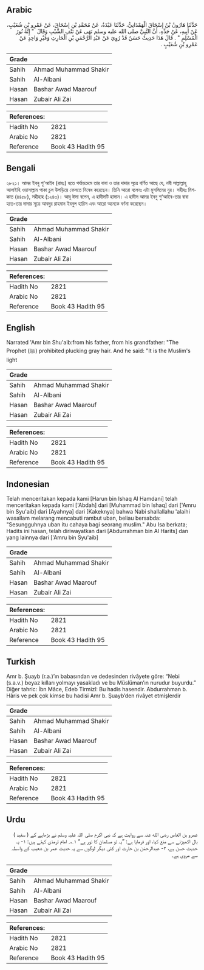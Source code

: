 ## Arabic


<div dir="rtl" lang="ar" style={{fontSize:'larger',backgroundColor:'#f8f9fa',padding:20}}>
حَدَّثَنَا هَارُونُ بْنُ إِسْحَاقَ الْهَمْدَانِيُّ، حَدَّثَنَا عَبْدَةُ، عَنْ مُحَمَّدِ بْنِ إِسْحَاقَ، عَنْ عَمْرِو بْنِ شُعَيْبٍ، عَنْ أَبِيهِ، عَنْ جَدِّهِ، أَنَّ النَّبِيَّ صلى الله عليه وسلم نَهَى عَنْ نَتْفِ الشَّيْبِ وَقَالَ ‏ "‏ إِنَّهُ نُورُ الْمُسْلِمِ ‏"‏ ‏.‏ قَالَ هَذَا حَدِيثٌ حَسَنٌ قَدْ رُوِيَ عَنْ عَبْدِ الرَّحْمَنِ بْنِ الْحَارِثِ وَغَيْرِ وَاحِدٍ عَنْ عَمْرِو بْنِ شُعَيْبٍ ‏.‏
</div>
<div style={{backgroundColor:'#f8f9fa',padding:20, marginBottom: 10}}><table> <thead> <tr> <th>Grade</th> <th></th> </tr> </thead> <tbody> <tr><td>Sahih</td><td>Ahmad Muhammad Shakir</td></tr><tr><td>Sahih</td><td>Al-Albani</td></tr><tr><td>Hasan</td><td>Bashar Awad Maarouf</td></tr><tr><td>Hasan</td><td>Zubair Ali Zai</td></tr></tbody></table><table> <thead> <tr> <th>References:</th> <th></th> </tr> </thead> <tbody><tr><td>Hadith No</td><td>2821</td></tr><tr><td>Arabic No</td><td>2821</td></tr><tr><td>Reference</td><td>Book 43 Hadith 95</td></tr></tbody></table></div>

## Bengali


<div dir="ltr" lang="bn" style={{fontSize:'larger',backgroundColor:'#f8f9fa',padding:20}}>
২৮২১। আমর ইবনু শু'আইব (রাহঃ) হতে পর্যায়ক্রমে তার বাবা ও তার দাদার সূত্রে বর্ণিত আছে যে, নবী সাল্লাল্লাহু আলাইহি ওয়াসাল্লাম পাকা চুল উপড়িয়ে ফেলতে নিষেধ করেছেন। তিনি আরো বলেনঃ এটা মুসলিমের নুর। সহীহঃ মিশকাত (৪৪৫৮), সহীহাহ (১২৪৩)। আবূ ঈসা বলেন, এ হাদীসটি হাসান। এ হাদীস আমর ইবনু শু'আইব-তার বাবা হতে-তার দাদার সূত্রে আবদুর রাহমান ইবনুল হারিস এবং আরো অনেকে বর্ণনা করেছেন।
</div>
<div style={{backgroundColor:'#f8f9fa',padding:20, marginBottom: 10}}><table> <thead> <tr> <th>Grade</th> <th></th> </tr> </thead> <tbody> <tr><td>Sahih</td><td>Ahmad Muhammad Shakir</td></tr><tr><td>Sahih</td><td>Al-Albani</td></tr><tr><td>Hasan</td><td>Bashar Awad Maarouf</td></tr><tr><td>Hasan</td><td>Zubair Ali Zai</td></tr></tbody></table><table> <thead> <tr> <th>References:</th> <th></th> </tr> </thead> <tbody><tr><td>Hadith No</td><td>2821</td></tr><tr><td>Arabic No</td><td>2821</td></tr><tr><td>Reference</td><td>Book 43 Hadith 95</td></tr></tbody></table></div>

## English


<div dir="ltr" lang="en" style={{fontSize:'larger',backgroundColor:'#f8f9fa',padding:20}}>
Narrated 'Amr bin Shu'aib:from his father, from his grandfather: "The Prophet (ﷺ) prohibited plucking gray hair. And he said: "It is the Muslim's light
</div>
<div style={{backgroundColor:'#f8f9fa',padding:20, marginBottom: 10}}><table> <thead> <tr> <th>Grade</th> <th></th> </tr> </thead> <tbody> <tr><td>Sahih</td><td>Ahmad Muhammad Shakir</td></tr><tr><td>Sahih</td><td>Al-Albani</td></tr><tr><td>Hasan</td><td>Bashar Awad Maarouf</td></tr><tr><td>Hasan</td><td>Zubair Ali Zai</td></tr></tbody></table><table> <thead> <tr> <th>References:</th> <th></th> </tr> </thead> <tbody><tr><td>Hadith No</td><td>2821</td></tr><tr><td>Arabic No</td><td>2821</td></tr><tr><td>Reference</td><td>Book 43 Hadith 95</td></tr></tbody></table></div>

## Indonesian


<div dir="ltr" lang="id" style={{fontSize:'larger',backgroundColor:'#f8f9fa',padding:20}}>
Telah menceritakan kepada kami [Harun bin Ishaq Al Hamdani] telah menceritakan kepada kami ['Abdah] dari [Muhammad bin Ishaq] dari ['Amru bin Syu'aib] dari [Ayahnya] dari [Kakeknya] bahwa Nabi shallallahu 'alaihi wasallam melarang mencabuti rambut uban, beliau bersabda: "Sesungguhnya uban itu cahaya bagi seorang muslim." Abu Isa berkata; Hadits ini hasan, telah diriwayatkan dari [Abdurrahman bin Al Harits] dan yang lainnya dari ['Amru bin Syu'aib]
</div>
<div style={{backgroundColor:'#f8f9fa',padding:20, marginBottom: 10}}><table> <thead> <tr> <th>Grade</th> <th></th> </tr> </thead> <tbody> <tr><td>Sahih</td><td>Ahmad Muhammad Shakir</td></tr><tr><td>Sahih</td><td>Al-Albani</td></tr><tr><td>Hasan</td><td>Bashar Awad Maarouf</td></tr><tr><td>Hasan</td><td>Zubair Ali Zai</td></tr></tbody></table><table> <thead> <tr> <th>References:</th> <th></th> </tr> </thead> <tbody><tr><td>Hadith No</td><td>2821</td></tr><tr><td>Arabic No</td><td>2821</td></tr><tr><td>Reference</td><td>Book 43 Hadith 95</td></tr></tbody></table></div>

## Turkish


<div dir="ltr" lang="tr" style={{fontSize:'larger',backgroundColor:'#f8f9fa',padding:20}}>
Amr b. Şuayb (r.a.)’ın babasından ve dedesinden rivâyete göre: “Nebi (s.a.v.) beyaz kılları yolmayı yasakladı ve bu Müslüman’ın nurudur buyurdu.” Diğer tahric: İbn Mâce, Edeb Tirmizî: Bu hadis hasendir. Abdurrahman b. Hâris ve pek çok kimse bu hadisi Amr b. Şuayb’den rivâyet etmişlerdir
</div>
<div style={{backgroundColor:'#f8f9fa',padding:20, marginBottom: 10}}><table> <thead> <tr> <th>Grade</th> <th></th> </tr> </thead> <tbody> <tr><td>Sahih</td><td>Ahmad Muhammad Shakir</td></tr><tr><td>Sahih</td><td>Al-Albani</td></tr><tr><td>Hasan</td><td>Bashar Awad Maarouf</td></tr><tr><td>Hasan</td><td>Zubair Ali Zai</td></tr></tbody></table><table> <thead> <tr> <th>References:</th> <th></th> </tr> </thead> <tbody><tr><td>Hadith No</td><td>2821</td></tr><tr><td>Arabic No</td><td>2821</td></tr><tr><td>Reference</td><td>Book 43 Hadith 95</td></tr></tbody></table></div>

## Urdu


<div dir="rtl" lang="ur" style={{fontSize:'larger',backgroundColor:'#f8f9fa',padding:20}}>
عمرو بن العاص رضی الله عنہ سے روایت ہے کہ نبی اکرم صلی اللہ علیہ وسلم نے بڑھاپے کے ( سفید ) بال اکھیڑنے سے منع کیا، اور فرمایا ہے: ”یہ تو مسلمان کا نور ہے“ ۱؎۔ امام ترمذی کہتے ہیں: ۱- یہ حدیث حسن ہے، ۲- عبدالرحمٰن بن حارث اور کئی دیگر لوگوں سے یہ حدیث عمر بن شعیب کے واسطہ سے مروی ہے۔
</div>
<div style={{backgroundColor:'#f8f9fa',padding:20, marginBottom: 10}}><table> <thead> <tr> <th>Grade</th> <th></th> </tr> </thead> <tbody> <tr><td>Sahih</td><td>Ahmad Muhammad Shakir</td></tr><tr><td>Sahih</td><td>Al-Albani</td></tr><tr><td>Hasan</td><td>Bashar Awad Maarouf</td></tr><tr><td>Hasan</td><td>Zubair Ali Zai</td></tr></tbody></table><table> <thead> <tr> <th>References:</th> <th></th> </tr> </thead> <tbody><tr><td>Hadith No</td><td>2821</td></tr><tr><td>Arabic No</td><td>2821</td></tr><tr><td>Reference</td><td>Book 43 Hadith 95</td></tr></tbody></table></div>